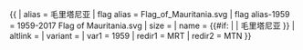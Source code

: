 {{ {{{1<noinclude>|country showdata</noinclude>}}}
| alias = 毛里塔尼亚
| flag alias = Flag_of_Mauritania.svg
| flag alias-1959 = 1959-2017 Flag of Mauritania.svg
| size = {{{size|}}}
| name = {{#if: {{{name|}}} | {{{name|}}} | 毛里塔尼亚 }}
| altlink = {{{altlink|}}}
| variant = {{{variant|}}}
<noinclude>
| var1 = 1959
| redir1 = MRT
| redir2 = MTN
</noinclude>
}}